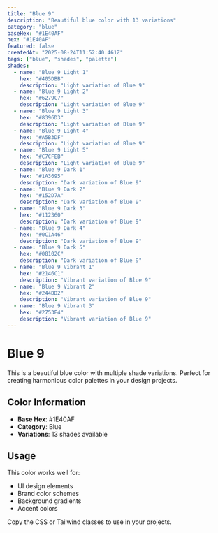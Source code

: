 ```yaml
---
title: "Blue 9"
description: "Beautiful blue color with 13 variations"
category: "blue"
baseHex: "#1E40AF"
hex: "#1E40AF"
featured: false
createdAt: "2025-08-24T11:52:40.461Z"
tags: ["blue", "shades", "palette"]
shades:
  - name: "Blue 9 Light 1"
    hex: "#405DBB"
    description: "Light variation of Blue 9"
  - name: "Blue 9 Light 2"
    hex: "#6279C7"
    description: "Light variation of Blue 9"
  - name: "Blue 9 Light 3"
    hex: "#8396D3"
    description: "Light variation of Blue 9"
  - name: "Blue 9 Light 4"
    hex: "#A5B3DF"
    description: "Light variation of Blue 9"
  - name: "Blue 9 Light 5"
    hex: "#C7CFEB"
    description: "Light variation of Blue 9"
  - name: "Blue 9 Dark 1"
    hex: "#1A3695"
    description: "Dark variation of Blue 9"
  - name: "Blue 9 Dark 2"
    hex: "#152D7A"
    description: "Dark variation of Blue 9"
  - name: "Blue 9 Dark 3"
    hex: "#112360"
    description: "Dark variation of Blue 9"
  - name: "Blue 9 Dark 4"
    hex: "#0C1A46"
    description: "Dark variation of Blue 9"
  - name: "Blue 9 Dark 5"
    hex: "#08102C"
    description: "Dark variation of Blue 9"
  - name: "Blue 9 Vibrant 1"
    hex: "#2146C1"
    description: "Vibrant variation of Blue 9"
  - name: "Blue 9 Vibrant 2"
    hex: "#244DD2"
    description: "Vibrant variation of Blue 9"
  - name: "Blue 9 Vibrant 3"
    hex: "#2753E4"
    description: "Vibrant variation of Blue 9"
---
```


# Blue 9

This is a beautiful blue color with multiple shade variations. Perfect for creating harmonious color palettes in your design projects.

## Color Information

- **Base Hex**: #1E40AF
- **Category**: Blue
- **Variations**: 13 shades available

## Usage

This color works well for:
- UI design elements
- Brand color schemes  
- Background gradients
- Accent colors

Copy the CSS or Tailwind classes to use in your projects.
